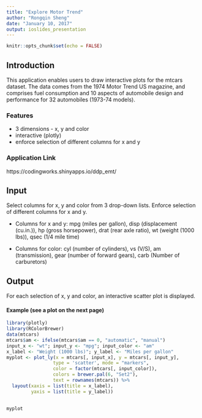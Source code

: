 ```yaml
---
title: "Explore Motor Trend"
author: "Rongqin Sheng"
date: "January 10, 2017"
output: ioslides_presentation
---
```


```r
knitr::opts_chunk$set(echo = FALSE)
```

## Introduction

This application enables users to draw interactive plots for the mtcars dataset. The data comes from the 1974 Motor Trend US magazine, and comprises fuel consumption and 10 aspects of automobile design and performance for 32 automobiles (1973-74 models). 

### Features

- 3 dimensions - x, y and color
- interactive (plotly)
- enforce selection of different columns for x and y

### Application Link

https://codingworks.shinyapps.io/ddp_emt/


## Input

Select columns for x, y and color from 3 drop-down lists. Enforce selection of different columns for x and y.

- Columns for x and y: mpg (miles per gallon), disp (displacement (cu.in.)), hp (gross horsepower), drat (rear axle ratio), wt (weight (1000 lbs)), qsec (1/4 mile time)

- Columns for color: cyl (number of cylinders), vs (V/S), am (transmission), gear (number of forward gears), carb (Number of carburetors)

## Output

For each selection of x, y and color, an interactive scatter plot is displayed.

#### Example (see a plot on the next page)
```r
library(plotly)
library(RColorBrewer)
data(mtcars)
mtcars$am <- ifelse(mtcars$am == 0, "automatic", "manual")
input_x <- "wt"; input_y <- "mpg"; input_color <- "am"
x_label <- "Weight (1000 lbs)"; y_label <- "Miles per gallon"
myplot <- plot_ly(x = mtcars[, input_x], y = mtcars[, input_y], 
                 type = 'scatter', mode = "markers", 
                 color = factor(mtcars[, input_color]), 
                 colors = brewer.pal(6, "Set2"), 
                 text = rownames(mtcars)) %>% 
  layout(xaxis = list(title = x_label), 
         yaxis = list(title = y_label))
```

##

```r

myplot
```